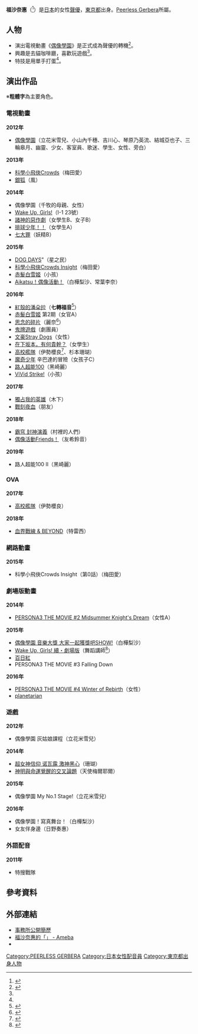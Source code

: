 {{配音員
|姓名 = 福沙奈惠
|類型 = 配音員
|圖片 = 
|圖片尺寸 = 
|圖片簡介 = 
|原名 = 
|外文名 = {{lang|ja|福沙奈恵}}
|外文 = 日文
|羅馬拼音 =
|英文名 = 
|暱稱 = 
|其他藝名 = 
|國籍 =
|民族 =
|籍貫 = 
|出生地= {{JPN}}[[東京都|東京都]]
|生年= 
|生月= 6
|生日= 6
|歿年= 
|歿月= 
|歿日= 
|逝世日期 = 
|逝世地點 = 
|職業 = 
|三圍 = 
|教育程度 = 
|宗教信仰 =
|配偶 = 
|兒女 = 
|父母 = 
|出身地 = 
|出道作 = 
|代表作 = 
|活動時期= 
|活躍年代 = 
|唱片公司 =
|所屬 = [[Peerless_Gerbera|Peerless Gerbera]]
|網站 = 
|相關團體 =
|module= {{Japanese|embed=yes|japanese=福 沙奈恵|kana=ふく さなえ|romaji=Fuku Sanae}}
}}
'''福沙奈惠'''（{{bd||6月6日|catIdx=Fuku Sanae}}<ref name="arts">{{Cite web|date=|url=http://pg-wcf.co.jp/profile/08/|title=個人資料|work=|author=|publisher=[[Peerless_Gerbera|Peerless Gerbera]]|accessdate=2016-04-25}}</ref>）是[[日本|日本]]的女性[[聲優|聲優]]，[[東京都|東京都]]出身。[[Peerless_Gerbera|Peerless Gerbera]]所屬。

== 人物 ==
* 演出電視動畫《[[偶像學園_(動畫)|偶像學園]]》是正式成為聲優的轉機<ref name="inta">{{Cite web|work=ダ・ヴィンチニュース|url=http://ddnavi.com/news/295425/a/|title=「福 沙奈恵」声優インタビュー＆ミニグラビア【声優図鑑】|accessdate=2016-04-08}}</ref>。
* 興趣是去貓咖啡廳，喜歡玩遊戲<ref name="inta" />。
* 特技是用單手打蛋<ref name="inta" />。

== 演出作品 ==
※'''粗體字'''為主要角色。
=== 電視動畫 ===
'''2012年'''
* [[偶像活動！_(動畫)|偶像學園]]（立花米雪兒、小山內千穗、吉川心、琴原乃英流、結城亞也子、三輪皋月、幽靈、少女、客室員、歌迷、學生、女性、旁白）
'''2013年'''
* [[科學小飛俠Crowds|科學小飛俠Crowds]]（梅田愛）
* [[銀狐_(漫畫)|銀狐]]（風）
'''2014年'''
* 偶像學園（千牧的母親、女性）
* [[Wake_Up,_Girls!|Wake Up, Girls!]]（I-1 23號）
* [[諸神的惡作劇|諸神的惡作劇]]（女學生B、女子B）
* [[排球少年！！|排球少年！！]]（女學生A）
* [[七大罪_(漫畫)|七大罪]]（妖精B）
'''2015年'''
* [[DOG_DAYS|DOG DAYS]]"（星之民）
* [[科學小飛俠Crowds|科學小飛俠Crowds Insight]]（梅田愛）
* [[赤髮白雪姬|赤髮白雪姬]]（小孩）
* [[Aikatsu！偶像活動！|Aikatsu！偶像活動！]]（白樺梨沙、常葉李奈）
'''2016年'''
* [[紅殼的潘朵拉|紅殼的潘朵拉]]（'''七轉福音'''<ref>{{Cite web|work=【紅殻のパンドラ】オフィシャルサイト|url=http://www.k-pandora.com/|title=MAIN CAST|accessdate=2015-10-25}}</ref>）
* [[赤髮白雪姬|赤髮白雪姬]] 第2期（女官A）
* [[思念的碎片|思念的碎片]]（麗奈<ref>{{Cite web|title= キャスト・スタッフ |url= http://www.nhk.or.jp/daisuki-tohoku/kakera/ |accessdate=2016-03-25}}</ref>）
* [[鬼牌遊戲|鬼牌遊戲]]（劇團員）
* [[文豪Stray_Dogs|文豪Stray Dogs]]（女性）
* [[在下坂本，有何貴幹？|在下坂本，有何貴幹？]]（女學生）
* [[高校艦隊|高校艦隊]]（伊勢櫻良<ref>{{Cite web|work=TVアニメ「ハイスクール・フリート」公式サイト|url=http://www.hai-furi.com/staff-cast/|title=STAFF & CAST|accessdate=2016-04-10}}</ref>、杉本珊瑚）
* [[魔奇少年|魔奇少年]] 辛巴達的冒險（女孩子C）
* [[靈能百分百|路人超能100]]（黑崎麗）
* [[ViVid_Strike!|ViVid Strike!]]（小孩）
'''2017年'''
* [[獨占我的英雄|獨占我的英雄]]（木下）
* [[戰刻夜血|戰刻夜血]]（朋友）
'''2018年'''
* [[封神演義_(漫畫)|霸穹 封神演義]]（村裡的人們）
* [[偶像活動Friends！|偶像活動Friends！]]（友希鈴音）
'''2019年'''
* 路人超能100 II（黑崎麗）

=== OVA ===
'''2017年'''
* [[高校艦隊|高校艦隊]]（伊勢櫻良）
'''2018年'''
* [[血界戰線|血界戰線 & BEYOND]]（特雷西）<!--7月4日-->

=== 網路動畫 ===
'''2015年'''
* 科學小飛俠Crowds Insight（第0話）（梅田愛）

=== 劇場版動畫 ===
'''2014年'''
* [[女神異聞錄3|PERSONA3 THE MOVIE #2 Midsummer Knight's Dream]]（女性A）
'''2015年'''
* [[偶像活動！_(動畫)|偶像學園 音樂大獎 大家一起獲獎吧SHOW!]]（白樺梨沙）
* [[Wake_Up,_Girls!|Wake Up, Girls! 續・劇場版]]（舞蹈講師<ref>{{Cite web|work=Wake Up, Girls! 続・劇場版公式サイト|url=http://wakeupgirls2.jp/profile/|title=Character|accessdate=2015-10-24}}</ref>）
* [[百日紅|百日紅]]
* PERSONA3 THE MOVIE #3 Falling Down
'''2016年'''
* [[女神異聞錄3|PERSONA3 THE MOVIE #4 Winter of Rebirth]]（女性）<!--1月23日-->
* [[星之夢|planetarian]]

=== 遊戲 ===
'''2012年'''
* 偶像學園 灰姑娘課程（立花米雪兒）
'''2014年'''
* [[超女神信仰_诺瓦露_激神黑心|超女神信仰 诺瓦露 激神黑心]]（珊瑚）
* [[神明與命運覺醒的交叉論題|神明與命運覺醒的交叉論題]]（天使梅爾耶爾）
'''2015年'''
* 偶像學園 My No.1 Stage!（立花米雪兒）
'''2016年'''
* 偶像學園！寫真舞台！（白樺梨沙）
* 女友伴身邊（日野奏惠）

=== 外語配音 ===
'''2011年'''
* 特搜戰隊

== 參考資料 ==
{{Reflist|2}}

== 外部連結 ==
* [http://pg-wcf.co.jp/profile/08/ 事務所公開簡歷]{{ja icon}}
* [http://ameblo.jp/sanae66/ 福沙奈惠的「{{lang|ja|笑う門には"福"来る！}}」 - Ameba]{{ja icon}}
* {{Twitter|fuku_sanae}}{{ja icon}}

{{PEERLESS GERBERA}}
{{DEFAULTSORT:Fuku Sanae}}
[[Category:PEERLESS_GERBERA|Category:PEERLESS GERBERA]]
[[Category:日本女性配音員|Category:日本女性配音員]]
[[Category:東京都出身人物|Category:東京都出身人物]]